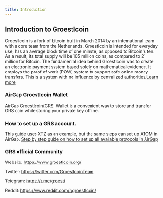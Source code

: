 ```yaml
---
title: Introduction
---
```


## Introduction to Groestlcoin

Groestlcoin is a fork of bitcoin built in March 2014 by an international team with a core team from the Netherlands. 
Groestlcoin is intended for everyday use, has an average block time of one minute, as opposed to Bitcoin's ten. As a result, its total supply will be 105 million coins, as compared to 21 million for Bitcoin. The fundamental idea behind Groestlcoin was to create an electronic payment system based solely on mathematical evidence. It employs the proof of work (POW) system to support safe online money transfers. This is a system with no influence by centralized authorities.[Learn more](https://www.groestlcoin.org/)

### AirGap Groestlcoin Wallet
AirGap Groestlcoin(GRS) Wallet is a convenient way to store and transfer GRS coin while storing your private key offline. 

### How to set up a GRS account.
This guide uses XTZ as an example, but the same steps can set up ATOM in AirGap. [Step by step guide on how to set up all available protocols in AirGap](https://medium.com/airgap-it/airgap-the-step-by-step-guide-c4c3d3fe9a05)

### GRS official Community

Website: https://www.groestlcoin.org/

Twitter: https://twitter.com/GroestlcoinTeam

Telegram: https://t.me/groestl

Reddit: https://www.reddit.com/r/groestlcoin/
